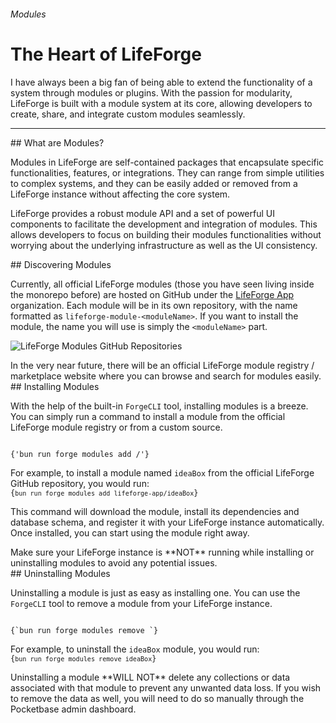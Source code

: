 
###### Modules

# The Heart of LifeForge

I have always been a big fan of being able to extend the functionality of a system through modules or plugins. With the passion for modularity, LifeForge is built with a module system at its core, allowing developers to create, share, and integrate custom modules seamlessly.

---

<section id="what-are-modules">
## What are Modules?

Modules in LifeForge are self-contained packages that encapsulate specific functionalities, features, or integrations. They can range from simple utilities to complex systems, and they can be easily added or removed from a LifeForge instance without affecting the core system.

LifeForge provides a robust module API and a set of powerful UI components to facilitate the development and integration of modules. This allows developers to focus on building their modules functionalities without worrying about the underlying infrastructure as well as the UI consistency.
</section>

<section id="discovering-modules">
## Discovering Modules

Currently, all official LifeForge modules (those you have seen living inside the monorepo before) are hosted on GitHub under the [LifeForge App](https://github.com/lifeforge-app) organization. Each module will be in its own repository, with the name formatted as <code>lifeforge-module-\<moduleName\></code>. If you want to install the module, the name you will use is simply the <code>\<moduleName\></code> part.

![LifeForge Modules GitHub Repositories](https://raw.githubusercontent.com/Lifeforge-app/lifeforge-docs-media/main/assets/user-modules/modules-gh.webp)

<Note>
In the very near future, there will be an official LifeForge module registry / marketplace website where you can browse and search for modules easily.
</Note>
</section>

<section id="installing-modules">
## Installing Modules

With the help of the built-in <code>ForgeCLI</code> tool, installing modules is a breeze. You can simply run a command to install a module from the official LifeForge module registry or from a custom source.

<Code language="bash">
{'bun run forge modules add <author>/<moduleName>'}
</Code>

For example, to install a module named <code>ideaBox</code> from the official LifeForge GitHub repository, you would run:
<Code language="bash">
{`bun run forge modules add lifeforge-app/ideaBox`}
</Code>

This command will download the module, install its dependencies and database schema, and register it with your LifeForge instance automatically. Once installed, you can start using the module right away.

<Warning>
Make sure your LifeForge instance is **NOT** running while installing or uninstalling modules to avoid any potential issues.
</Warning>
</section>

<section id="uninstalling-modules">
## Uninstalling Modules

Uninstalling a module is just as easy as installing one. You can use the <code>ForgeCLI</code> tool to remove a module from your LifeForge instance.

<Code language="bash">
{`bun run forge modules remove <moduleName>`}
</Code>

For example, to uninstall the <code>ideaBox</code> module, you would run:
<Code language="bash">
{`bun run forge modules remove ideaBox`}
</Code>

<Note>
Uninstalling a module **WILL NOT** delete any collections or data associated with that module to prevent any unwanted data loss. If you wish to remove the data as well, you will need to do so manually through the Pocketbase admin dashboard.
</Note>
</section>